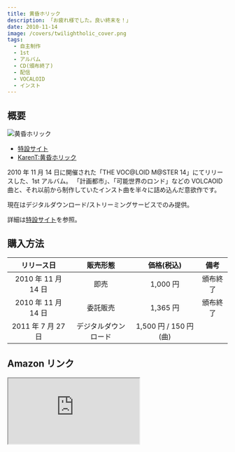 ```yaml
---
title: 黄昏ホリック
description: 「お疲れ様でした。良い終末を！」
date: 2010-11-14
image: /covers/twilightholic_cover.png
tags:
  - 自主制作
  - 1st
  - アルバム
  - CD(頒布終了)
  - 配信
  - VOCALOID
  - インスト
---
```


## 概要

![黄昏ホリック](/covers/twilightholic_cover.png)

- [特設サイト](http://aroundhalf.info/twilightholic.html)
- [KarenT:黄昏ホリック](http://karent.jp/album/776)

2010 年 11 月 14 日に開催された「THE VOC@LOID M@STER 14」にてリリースした、1st アルバム。
「計画都市」、「可能世界のロンド」などの VOLCAOID 曲と、それ以前から制作していたインスト曲を半々に詰め込んだ意欲作です。

現在はデジタルダウンロード/ストリーミングサービスでのみ提供。

詳細は[特設サイト](http://aroundhalf.info/twilightholic.html)を参照。

## 購入方法

|     リリース日      |       販売形態       |      価格(税込)       |   備考   |
| :-----------------: | :------------------: | :-------------------: | :------: |
| 2010 年 11 月 14 日 |         即売         |       1,000 円        | 頒布終了 |
| 2010 年 11 月 14 日 |       委託販売       |       1,365 円        | 頒布終了 |
| 2011 年 7 月 27 日  | デジタルダウンロード | 1,500 円 / 150 円(曲) |          |

## Amazon リンク

<iframe
  style={{ width: "120px", height: "240px" }}
  src="https://rcm-fe.amazon-adsystem.com/e/cm?ref=qf_sp_asin_til&t=millstones-22&m=amazon&o=9&p=8&l=as1&IS1=1&detail=1&asins=B005CPD9CO&linkId=b4b3a54d7eb24af2618a405df9813861&bc1=FFFFFF&lt1=_top&fc1=333333&lc1=0066C0&bg1=FFFFFF&f=ifr"
></iframe>

